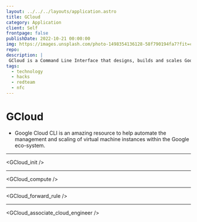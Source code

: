 ```yaml
---
layout: ../../../layouts/application.astro
title: GCloud
category: Application
client: Self
frontpage: false
publishDate: 2022-10-21 00:00:00
img: https://images.unsplash.com/photo-1498354136128-58f790194fa7?fit=crop&w=1400&h=700&q=75
repo:
description: |
 GCloud is a Command Line Interface that designs, builds and scales Google Cloud resources.  
tags:
  - technology
  - hacks
  - redteam
  - nfc
---
```



# GCloud
- Google Cloud CLI is an amazing resource to help automate the management and scaling of virtual machine instances within the Google eco-system.

* * *
<GCloud_init />
* * *
<GCloud_compute />
* * *
<GCloud_forward_rule />
* * *
<GCloud_associate_cloud_engineer />